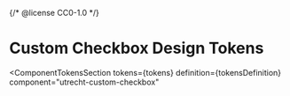 {/* @license CC0-1.0 */}


<Meta id="css-custom-checkbox--tokens" title="CSS Component/Custom Checkbox/Design Tokens" />

# Custom Checkbox Design Tokens

<ComponentTokensSection
  tokens={tokens}
  definition={tokensDefinition}
  component="utrecht-custom-checkbox"
></ComponentTokensSection>

